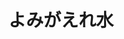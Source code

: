 ﻿---
title: "よみがえれ水"
category: "工学院"
vol: 82
interviewee: "安岡・竹内"
url: "http://www.plasma.ee.titech.ac.jp/"
tags: ["プラズマ","水","水中"]
pdf: "82-3-yasuoka-takeuchi.pdf"
career: ""
preface: "安岡・竹内研究室では、水中プラズマを用いて水を再利用する研究が行われている。本稿ではまず、水中プラズマとはどのようなものなのか説明する。そして、水を取り巻くさまざまな問題を通して、なぜ水の再利用が必要なのか、また、なぜ水中プラズマが有用なのかを述べる。最後に先生は水の再利用をどのようにして果たそうとしているのかを紹介していく。"
---

